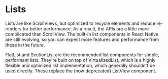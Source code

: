 # Lists

Lists are like ScrollViews, but optimized to recycle elements and reduce re-renders for better performance. As a result, the APIs are a little more complicated than ScrollView. The built-in list components in React Native are still evolving, so you can expect more features and performance from these in the future.

FlatList and SectionList are the recommended list components for simple, performant lists. They're built on top of VirtualizedList, which is a highly flexible and optimized list implementation, which generally shouldn't be used directly. These replace the (now deprecated) ListView component.

